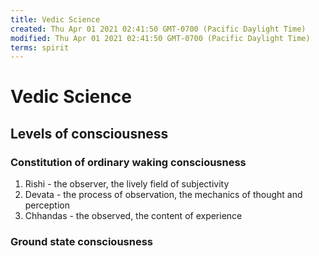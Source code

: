 ```yaml
---
title: Vedic Science
created: Thu Apr 01 2021 02:41:50 GMT-0700 (Pacific Daylight Time)
modified: Thu Apr 01 2021 02:41:50 GMT-0700 (Pacific Daylight Time)
terms: spirit
---
```


# Vedic Science

## Levels of consciousness

### Constitution of ordinary waking consciousness

1. Rishi - the observer, the lively field of subjectivity
2. Devata - the process of observation, the mechanics of thought and perception
3. Chhandas - the observed, the content of experience

### Ground state consciousness
